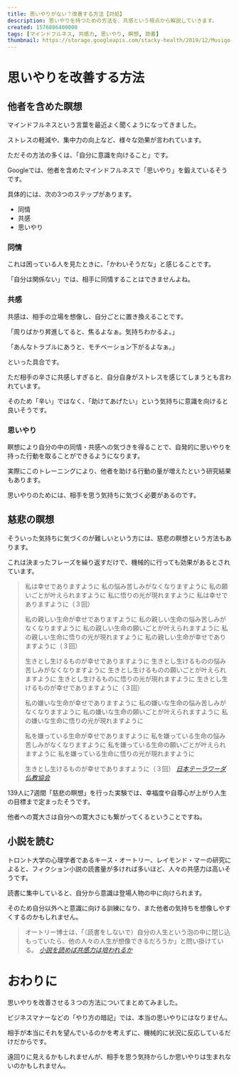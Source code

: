 ```yaml
---
title: 思いやりがない？改善する方法【対処】
description: 思いやりを持つための方法を、共感という視点から解説していきます。
created: 1576886400000
tags: [マインドフルネス, 共感力, 思いやり, 瞑想, 読書]
thumbnail: https://storage.googleapis.com/stacky-health/2019/12/Musiqo-Guitars-1.png
---
```


# 思いやりを改善する方法
## 他者を含めた瞑想
マインドフルネスという言葉を最近よく聞くようになってきました。

ストレスの軽減や、集中力の向上など、様々な効果が言われています。

ただその方法の多くは、「自分に意識を向けること」です。

Googleでは、他者を含めたマインドフルネスで「思いやり」を鍛えているそうです。

具体的には、次の3つのステップがあります。

- 同情
- 共感
- 思いやり

### 同情

これは困っている人を見たときに、「かわいそうだな」と感じることです。

「自分は関係ない」では、相手に同情することはできませんよね。

### 共感
共感は、相手の立場を想像し、自分ごとに置き換えることです。

「周りばかり昇進してると、焦るよなぁ。気持ちわかるよ。」

「あんなトラブルにあうと、モチベーション下がるよなぁ。」

といった具合です。

ただ相手の辛さに共感しすぎると、自分自身がストレスを感じてしまうとも言われています。

そのため「辛い」ではなく、「助けてあげたい」という気持ちに意識を向けると良いそうです。

### 思いやり
瞑想により自分の中の同情・共感への気づきを得ることで、自発的に思いやりを持った行動を取ることができるようになります。

実際にこのトレーニングにより、他者を助ける行動の量が増えたという研究結果もあります。

思いやりのためには、相手を思う気持ちに気づく必要があるのです。

## 慈悲の瞑想
そういった気持ちに気づくのが難しいという方には、慈悲の瞑想という方法もあります。

これは決まったフレーズを繰り返すだけで、機械的に行っても効果があるとされています。

>私は幸せでありますように
>私の悩み苦しみがなくなりますように
>私の願いごとが叶えられますように
>私に悟りの光が現れますように
>私は幸せでありますように（３回）
>
>私の親しい生命が幸せでありますように
>私の親しい生命の悩み苦しみがなくなりますように
>私の親しい生命の願いごとが叶えられますように
>私の親しい生命に悟りの光が現れますように
>私の親しい生命が幸せでありますように（３回）
>
>生きとし生けるものが幸せでありますように
>生きとし生けるものの悩み苦しみがなくなりますように
>生きとし生けるものの願いごとが叶えられますように
>生きとし生けるものに悟りの光が現れますように
>生きとし生けるものが幸せでありますように（３回）
>
>私の嫌いな生命が幸せでありますように
>私の嫌いな生命の悩み苦しみがなくなりますように
>私の嫌いな生命の願いごとが叶えられますように
>私の嫌いな生命に悟りの光が現れますように
>
>私を嫌っている生命が幸せでありますように
>私を嫌っている生命の悩み苦しみがなくなりますように
>私を嫌っている生命の願いごとが叶えられますように
>私を嫌っている生命に悟りの光が現れますように
>
>生きとし生けるものが幸せでありますように（３回）
<cite><a target="_blank" href="https://j-theravada.net/world/metta/">日本テーラワーダ仏教協会</a></cite>

139人に7週間「慈悲の瞑想」を行った実験では、幸福度や自尊心が上がり人生の目標まで定まったそうです。

他者への寛大さは自分への寛大さにも繋がってくるということですね。

## 小説を読む
トロント大学の心理学者であるキース・オートリー、レイモンド・マーの研究によると、フィクション小説の読書量が多ければ多いほど、人々の共感力は高いそうです。

読書に集中していると、自分から意識は登場人物の中に向けられます。

そのため自分以外へと意識に向ける訓練になり、また他者の気持ちを想像しやすくするのかもしれません。

> オートリー博士は、「（読書をしないで）自分の人生という泡の中に閉じ込もっていたら、他の人々の人生が想像できるだろうか」と問い掛けている。
<cite><a target="_blank" href="https://jp.wsj.com/articles/SB10780138144506903447704582435722102759802">小説を読めば共感力は培われるか</a></cite>

# おわりに
思いやりを改善させる３つの方法についてまとめてみました。

ビジネスマナーなどの「やり方の暗記」では、本当の思いやりにはなりません。

相手が本当にそれを望んでいるのかを考えずに、機械的に状況に反応しているだけだからです。

遠回りに見えるかもしれませんが、相手を思う気持からしか思いやりは生まれないのかもしれません。
